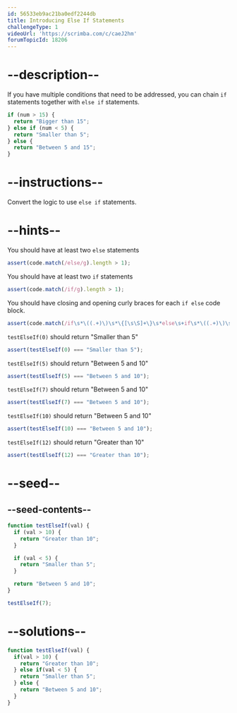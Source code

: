 ```yaml
---
id: 56533eb9ac21ba0edf2244db
title: Introducing Else If Statements
challengeType: 1
videoUrl: 'https://scrimba.com/c/caeJ2hm'
forumTopicId: 18206
---
```


# --description--

If you have multiple conditions that need to be addressed, you can chain `if` statements together with `else if` statements.

```js
if (num > 15) {
  return "Bigger than 15";
} else if (num < 5) {
  return "Smaller than 5";
} else {
  return "Between 5 and 15";
}
```

# --instructions--

Convert the logic to use `else if` statements.

# --hints--

You should have at least two `else` statements

```js
assert(code.match(/else/g).length > 1);
```

You should have at least two `if` statements

```js
assert(code.match(/if/g).length > 1);
```

You should have closing and opening curly braces for each `if else` code block.

```js
assert(code.match(/if\s*\((.+)\)\s*\{[\s\S]+\}\s*else\s+if\s*\((.+)\)\s*\{[\s\S]+\}\s*else\s*\{[\s\S]+\s*\}/));
```

`testElseIf(0)` should return "Smaller than 5"

```js
assert(testElseIf(0) === "Smaller than 5");
```

`testElseIf(5)` should return "Between 5 and 10"

```js
assert(testElseIf(5) === "Between 5 and 10");
```

`testElseIf(7)` should return "Between 5 and 10"

```js
assert(testElseIf(7) === "Between 5 and 10");
```

`testElseIf(10)` should return "Between 5 and 10"

```js
assert(testElseIf(10) === "Between 5 and 10");
```

`testElseIf(12)` should return "Greater than 10"

```js
assert(testElseIf(12) === "Greater than 10");
```

# --seed--

## --seed-contents--

```js
function testElseIf(val) {
  if (val > 10) {
    return "Greater than 10";
  }

  if (val < 5) {
    return "Smaller than 5";
  }

  return "Between 5 and 10";
}

testElseIf(7);
```

# --solutions--

```js
function testElseIf(val) {
  if(val > 10) {
    return "Greater than 10";
  } else if(val < 5) {
    return "Smaller than 5";
  } else {
    return "Between 5 and 10";
  }
}
```
